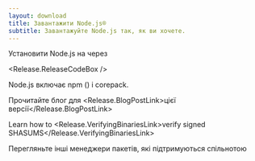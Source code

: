 ```yaml
---
layout: download
title: Завантажити Node.js®
subtitle: Завантажуйте Node.js так, як ви хочете.
---
```


<section>
  Установити Node.js <Release.VersionDropdown /> на  <Release.OperatingSystemDropdown /> через <Release.PlatformDropdown />

  <Release.ReleaseCodeBox />
</section>

<section>
  Node.js включає <LinkWithArrow href="https://npmjs.com">npm</LinkWithArrow> (<Release.NpmVersion />) і corepack.

Прочитайте блог для <Release.BlogPostLink>цієї версії</Release.BlogPostLink>

Learn how to <Release.VerifyingBinariesLink>verify signed SHASUMS</Release.VerifyingBinariesLink>

Перегляньте інші <LinkWithArrow href="/download/package-manager/all">менеджери пакетів</LinkWithArrow>, які підтримуються спільнотою

</section>
